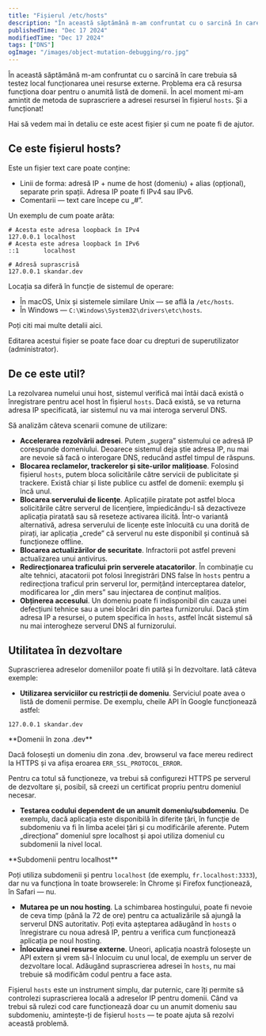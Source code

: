 ```yaml
---
title: "Fișierul /etc/hosts"
description: "În această săptămână m-am confruntat cu o sarcină în care trebuia să testez local funcționarea unei resurse externe. Problema era că resursa funcționa doar pentru o anumită listă de domenii. În acel moment mi-am amintit de metoda de suprascriere a adresei resursei în fișierul /etc/hosts. Și a funcționat!"
publishedTime: "Dec 17 2024"
modifiedTime: "Dec 17 2024"
tags: ["DNS"]
ogImage: "/images/object-mutation-debugging/ro.jpg"
---
```


În această săptămână m-am confruntat cu o sarcină în care trebuia să testez local funcționarea unei resurse externe. Problema era că resursa funcționa doar pentru o anumită listă de domenii. În acel moment mi-am amintit de metoda de suprascriere a adresei resursei în fișierul `hosts`. Și a funcționat!

Hai să vedem mai în detaliu ce este acest fișier și cum ne poate fi de ajutor.

## Ce este fișierul hosts?

Este un fișier text care poate conține:

- Linii de forma: adresă IP + nume de host (domeniu) + alias (opțional), separate prin spații. Adresa IP poate fi IPv4 sau IPv6.
- Comentarii — text care începe cu „#”.

Un exemplu de cum poate arăta:

```plaintext
# Acesta este adresa loopback în IPv4
127.0.0.1 localhost
# Acesta este adresa loopback în IPv6
::1       localhost

# Adresă suprascrisă
127.0.0.1 skandar.dev
```

Locația sa diferă în funcție de sistemul de operare:

- În macOS, Unix și sistemele similare Unix — se află la `/etc/hosts`.
- În Windows — `C:\​Windows\​System32\​drivers\​etc\​hosts`.

Poți citi mai multe detalii <Link href="https://en.wikipedia.org/wiki/Hosts_(file)#Location_in_the_file_system" external>aici</Link>.

Editarea acestui fișier se poate face doar cu drepturi de superutilizator (administrator).

## De ce este util?

La rezolvarea numelui unui host, sistemul verifică mai întâi dacă există o înregistrare pentru acel host în fișierul `hosts`. Dacă există, se va returna adresa IP specificată, iar sistemul nu va mai interoga serverul DNS.

Să analizăm câteva scenarii comune de utilizare:

- **Accelerarea rezolvării adresei**. Putem „sugera” sistemului ce adresă IP corespunde domeniului. Deoarece sistemul deja știe adresa IP, nu mai are nevoie să facă o interogare DNS, reducând astfel timpul de răspuns.
- **Blocarea reclamelor, trackerelor și site-urilor malițioase**. Folosind fișierul `hosts`, putem bloca solicitările către servicii de publicitate și trackere. Există chiar și liste publice cu astfel de domenii: <Link href="https://raw.githubusercontent.com/StevenBlack/hosts/refs/heads/master/hosts" external>exemplu</Link> și <Link href="https://raw.githubusercontent.com/Ultimate-Hosts-Blacklist/Ultimate.Hosts.Blacklist/refs/heads/master/hosts/hosts0" external>încă unul</Link>.
- **Blocarea serverului de licențe**. Aplicațiile piratate pot astfel bloca solicitările către serverul de licențiere, împiedicându-l să dezactiveze aplicația piratată sau să reseteze activarea ilicită. Într-o variantă alternativă, adresa serverului de licențe este înlocuită cu una dorită de pirați, iar aplicația „crede” că serverul nu este disponibil și continuă să funcționeze offline.
- **Blocarea actualizărilor de securitate**. Infractorii pot astfel preveni actualizarea unui antivirus.
- **Redirecționarea traficului prin serverele atacatorilor**. În combinație cu alte tehnici, atacatorii pot folosi înregistrări DNS false în `hosts` pentru a redirecționa traficul prin serverul lor, permițând interceptarea datelor, modificarea lor „din mers” sau injectarea de conținut malițios.
- **Obținerea accesului**. Un domeniu poate fi indisponibil din cauza unei defecțiuni tehnice sau a unei blocări din partea furnizorului. Dacă știm adresa IP a resursei, o putem specifica în `hosts`, astfel încât sistemul să nu mai interogheze serverul DNS al furnizorului.

## Utilitatea în dezvoltare

Suprascrierea adreselor domeniilor poate fi utilă și în dezvoltare. Iată câteva exemple:

- **Utilizarea serviciilor cu restricții de domeniu**. Serviciul poate avea o listă de domenii permise. De exemplu, cheile API în Google funcționează astfel:

```plaintext
127.0.0.1 skandar.dev
```

<Callout variant="warning">
**Domenii în zona .dev**

Dacă folosești un domeniu din zona .dev, browserul va face mereu redirect la HTTPS și va afișa eroarea `ERR_​SSL_​PROTOCOL_​ERROR`.

Pentru ca totul să funcționeze, va trebui să configurezi HTTPS pe serverul de dezvoltare și, posibil, să creezi un certificat propriu pentru domeniul necesar.

</Callout>

- **Testarea codului dependent de un anumit domeniu/subdomeniu**. De exemplu, dacă aplicația este disponibilă în diferite țări, în funcție de subdomeniu va fi în limba acelei țări și cu modificările aferente. Putem „direcționa” domeniul spre localhost și apoi utiliza domeniul cu subdomenii la nivel local.

<Callout variant="info">
**Subdomenii pentru localhost**

Poți utiliza subdomenii și pentru `localhost` (de exemplu, `fr.​localhost:​3333`), dar nu va funcționa în toate browserele: în Chrome și Firefox funcționează, în Safari — nu.

</Callout>

- **Mutarea pe un nou hosting**. La schimbarea hostingului, poate fi nevoie de ceva timp (până la 72 de ore) pentru ca actualizările să ajungă la serverul DNS autoritativ. Poți evita așteptarea adăugând în `hosts` o înregistrare cu noua adresă IP, pentru a verifica cum funcționează aplicația pe noul hosting.
- **Înlocuirea unei resurse externe**. Uneori, aplicația noastră folosește un API extern și vrem să-l înlocuim cu unul local, de exemplu un server de dezvoltare local. Adăugând suprascrierea adresei în `hosts`, nu mai trebuie să modificăm codul pentru a face asta.

Fișierul `hosts` este un instrument simplu, dar puternic, care îți permite să controlezi suprascrierea locală a adreselor IP pentru domenii. Când va trebui să rulezi cod care funcționează doar cu un anumit domeniu sau subdomeniu, amintește-ți de fișierul `hosts` — te poate ajuta să rezolvi această problemă.
